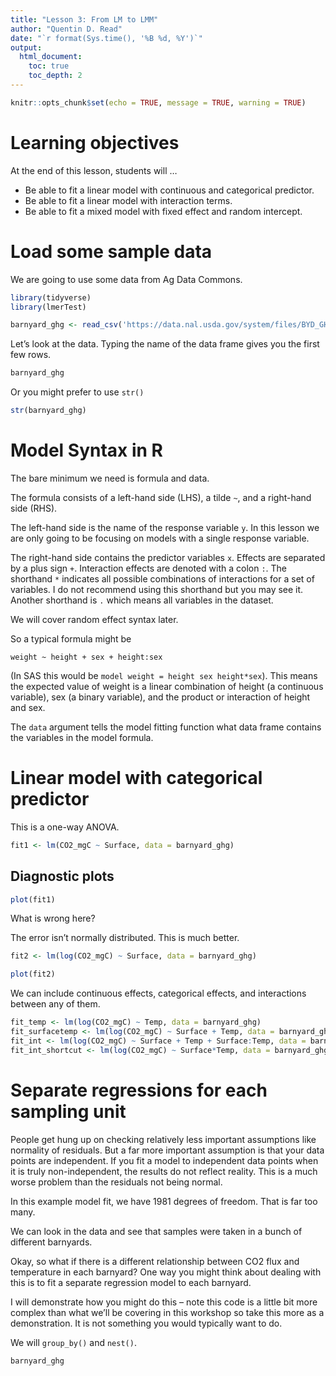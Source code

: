```yaml
---
title: "Lesson 3: From LM to LMM"
author: "Quentin D. Read"
date: "`r format(Sys.time(), '%B %d, %Y')`"
output: 
  html_document:
    toc: true
    toc_depth: 2
---
```


```r
knitr::opts_chunk$set(echo = TRUE, message = TRUE, warning = TRUE)
```

# Learning objectives

At the end of this lesson, students will ...

- Be able to fit a linear model with continuous and categorical predictor.
- Be able to fit a linear model with interaction terms.
- Be able to fit a mixed model with fixed effect and random intercept.

# Load some sample data

We are going to use some data from Ag Data Commons.

```r
library(tidyverse)
library(lmerTest)

barnyard_ghg <- read_csv('https://data.nal.usda.gov/system/files/BYD_GHG.csv')
```

Let's look at the data. Typing the name of the data frame gives you the first few rows.

```r
barnyard_ghg
```

Or you might prefer to use `str()`

```r
str(barnyard_ghg)
```

# Model Syntax in R

The bare minimum we need is formula and data.

The formula consists of a left-hand side (LHS), a tilde `~`, and a right-hand side (RHS).

The left-hand side is the name of the response variable `y`. In this lesson we are only going to be focusing on models with a single response variable.

The right-hand side contains the predictor variables `x`. Effects are separated by a plus sign `+`. Interaction effects are denoted with a colon `:`. The shorthand `*` indicates all possible combinations of interactions for a set of variables. I do not recommend using this shorthand but you may see it. Another shorthand is `.` which means all variables in the dataset.

We will cover random effect syntax later. 

So a typical formula might be

`weight ~ height + sex + height:sex`

(In SAS this would be `model weight = height sex height*sex`). This means the expected value of weight is a linear combination of height (a continuous variable), sex (a binary variable), and the product or interaction of height and sex.

The `data` argument tells the model fitting function what data frame contains the variables in the model formula.

# Linear model with categorical predictor

This is a one-way ANOVA.

```r
fit1 <- lm(CO2_mgC ~ Surface, data = barnyard_ghg)
```

## Diagnostic plots

```r
plot(fit1)
```

What is wrong here?

The error isn't normally distributed. This is much better.

```r
fit2 <- lm(log(CO2_mgC) ~ Surface, data = barnyard_ghg)

plot(fit2)
```

We can include continuous effects, categorical effects, and interactions between any of them.

```r
fit_temp <- lm(log(CO2_mgC) ~ Temp, data = barnyard_ghg)
fit_surfacetemp <- lm(log(CO2_mgC) ~ Surface + Temp, data = barnyard_ghg)
fit_int <- lm(log(CO2_mgC) ~ Surface + Temp + Surface:Temp, data = barnyard_ghg)
fit_int_shortcut <- lm(log(CO2_mgC) ~ Surface*Temp, data = barnyard_ghg)
```

# Separate regressions for each sampling unit

People get hung up on checking relatively less important assumptions like normality of residuals. But a far more important assumption is that your data points are independent. If you fit a model to independent data points when it is truly non-independent, the results do not reflect reality. This is a much worse problem than the residuals not being normal.

In this example model fit, we have 1981 degrees of freedom. That is far too many. 

We can look in the data and see that samples were taken in a bunch of different barnyards. 

Okay, so what if there is a different relationship between CO2 flux and temperature in each barnyard? One way you might think about dealing with this is to fit a separate regression model to each barnyard.

I will demonstrate how you might do this -- note this code is a little bit more complex than what we'll be covering in this workshop so take this more as a demonstration. It is not something you would typically want to do.

We will `group_by()` and `nest()`.

```r
barnyard_ghg
```

